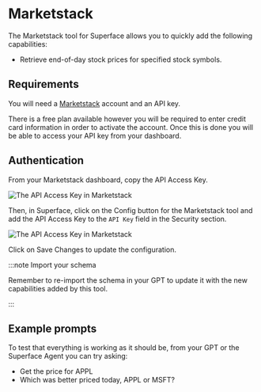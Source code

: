 # Marketstack

The Marketstack tool for Superface allows you to quickly add the following capabilities:

- Retrieve end-of-day stock prices for specified stock symbols.

## Requirements

You will need a [Marketstack](https://marketstack.com/signup) account and an API key.

There is a free plan available however you will be required to enter credit card information in order to activate the account. Once this is done you will be able to access your API key from your dashboard.

## Authentication

From your Marketstack dashboard, copy the API Access Key.

![The API Access Key in Marketstack](/img/tools/tools-marketstack-apikey.png)

Then, in Superface, click on the Config button for the Marketstack tool and add the API Access Key to the `API Key` field in the Security section.

![The API Access Key in Marketstack](/img/tools/tools-marketstack-config.png)

Click on Save Changes to update the configuration.

:::note Import your schema

Remember to re-import the schema in your GPT to update it with the new capabilities added by this tool.

:::

## Example prompts

To test that everything is working as it should be, from your GPT or the Superface Agent you can try asking:

- Get the price for APPL
- Which was better priced today, APPL or MSFT?
